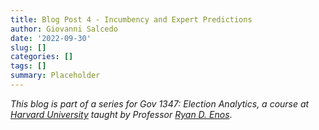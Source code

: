```yaml
---
title: Blog Post 4 - Incumbency and Expert Predictions
author: Giovanni Salcedo
date: '2022-09-30'
slug: []
categories: []
tags: []
summary: Placeholder
---
```


*This blog is part of a series for Gov 1347: Election Analytics, a course at [Harvard University](https://www.harvard.edu/) taught by Professor [Ryan D. Enos](http://ryandenos.com/)*.